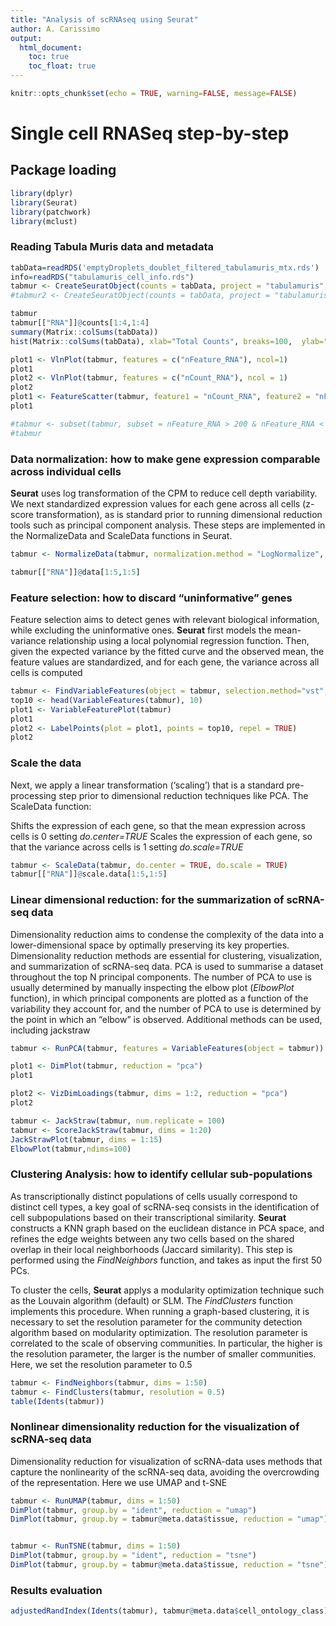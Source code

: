 ```yaml
---
title: "Analysis of scRNAseq using Seurat"
author: A. Carissimo
output:
  html_document:
    toc: true
    toc_float: true
---
```


```r
knitr::opts_chunk$set(echo = TRUE, warning=FALSE, message=FALSE)
```

# Single cell RNASeq step-by-step 

## Package loading 
 

```r
library(dplyr)
library(Seurat)
library(patchwork)
library(mclust)
```

### Reading Tabula Muris data and metadata

```r
tabData=readRDS('emptyDroplets_doublet_filtered_tabulamuris_mtx.rds')
info=readRDS("tabulamuris_cell_info.rds")
tabmur <- CreateSeuratObject(counts = tabData, project = "tabulamuris", min.cells = round(dim(tabData)[2]*5/100), min.features = 0, meta.data=info)
#tabmur2 <- CreateSeuratObject(counts = tabData, project = "tabulamuris", min.cells = round(dim(tabData)[2]*5/100), min.features = 0, meta.data=info)

tabmur
tabmur[["RNA"]]@counts[1:4,1:4]
summary(Matrix::colSums(tabData))
hist(Matrix::colSums(tabData), xlab="Total Counts", breaks=100,  ylab="Number of cells")       
```



```r

plot1 <- VlnPlot(tabmur, features = c("nFeature_RNA"), ncol=1)
plot1
plot2 <- VlnPlot(tabmur, features = c("nCount_RNA"), ncol = 1)
plot2
plot1 <- FeatureScatter(tabmur, feature1 = "nCount_RNA", feature2 = "nFeature_RNA", group.by = tabmur@meta.data$tissue)
plot1
```

```r

#tabmur <- subset(tabmur, subset = nFeature_RNA > 200 & nFeature_RNA < 2500 )
#tabmur
```

###  Data normalization: how to make gene expression comparable across individual cells

**Seurat** uses log transformation of the CPM to reduce cell depth variability. We next standardized expression values for each gene across all cells (z-score transformation), as is standard prior to running dimensional reduction tools such as principal component analysis. These steps are implemented in the NormalizeData and ScaleData functions in Seurat.  

```r
tabmur <- NormalizeData(tabmur, normalization.method = "LogNormalize", scale.factor = 10000)

tabmur[["RNA"]]@data[1:5,1:5]
```

### Feature selection: how to discard “uninformative” genes

Feature selection aims to detect genes with relevant biological information, while excluding the uninformative ones.
**Seurat** first models the mean-variance relationship using a local polynomial regression function. Then, given the expected variance by the fitted curve and the observed mean, the feature values are standardized, and for each gene, the variance across all cells is computed


```r
tabmur <- FindVariableFeatures(object = tabmur, selection.method="vst", nfeatures = 2000)
top10 <- head(VariableFeatures(tabmur), 10)
plot1 <- VariableFeaturePlot(tabmur)
plot1
plot2 <- LabelPoints(plot = plot1, points = top10, repel = TRUE)
plot2
```

### Scale the data
Next, we apply a linear transformation (‘scaling’) that is a standard pre-processing step prior to dimensional reduction techniques like PCA. The ScaleData function:

Shifts the expression of each gene, so that the mean expression across cells is 0 setting *do.center=TRUE*
Scales the expression of each gene, so that the variance across cells is 1 setting *do.scale=TRUE*


```r
tabmur <- ScaleData(tabmur, do.center = TRUE, do.scale = TRUE)
tabmur[["RNA"]]@scale.data[1:5,1:5]
```

### Linear dimensional reduction: for the summarization of scRNA-seq data

Dimensionality reduction aims to condense the complexity of the data into a lower-dimensional space by optimally preserving its key properties. Dimensionality reduction methods are essential for clustering, visualization, and summarization of scRNA-seq data. PCA is used to summarise a dataset throughout the top N principal components. The number of PCA to use is usually determined by manually inspecting the elbow plot (*ElbowPlot* function), in which principal components are plotted as a function of the variability they account for, and the number of PCA to use is determined by the point in which an “elbow” is observed. Additional methods can be used, including jackstraw 


```r

tabmur <- RunPCA(tabmur, features = VariableFeatures(object = tabmur))

plot1 <- DimPlot(tabmur, reduction = "pca")
plot1

plot2 <- VizDimLoadings(tabmur, dims = 1:2, reduction = "pca")
plot2

tabmur <- JackStraw(tabmur, num.replicate = 100)
tabmur <- ScoreJackStraw(tabmur, dims = 1:20)
JackStrawPlot(tabmur, dims = 1:15)
ElbowPlot(tabmur,ndims=100)
```

### Clustering Analysis: how to identify cellular sub-populations

As transcriptionally distinct populations of cells usually correspond to distinct cell types, a key goal of scRNA-seq consists in the identification of cell subpopulations based on their transcriptional similarity.
**Seurat** constructs a KNN graph based on the euclidean distance in PCA space, and refines the edge weights between any two cells based on the shared overlap in their local neighborhoods (Jaccard similarity). This step is performed using the *FindNeighbors* function, and takes as input the first 50 PCs.

To cluster the cells, **Seurat** applys a modularity optimization technique such as the Louvain algorithm (default) or SLM. The *FindClusters* function implements this procedure. When running a graph-based clustering, it is necessary to set the resolution parameter for the community detection algorithm based on modularity optimization. The resolution parameter is correlated to the scale of observing communities. In particular, the higher is the resolution parameter, the larger is the number of smaller communities. 
Here, we set the resolution parameter to 0.5

```r
tabmur <- FindNeighbors(tabmur, dims = 1:50)
tabmur <- FindClusters(tabmur, resolution = 0.5)
table(Idents(tabmur))
```

### Nonlinear dimensionality reduction for the visualization of scRNA-seq data

Dimensionality reduction for visualization of scRNA-data uses methods that capture the nonlinearity of the scRNA-seq data, avoiding the overcrowding of the representation. Here we use UMAP and t-SNE


```r
tabmur <- RunUMAP(tabmur, dims = 1:50)
DimPlot(tabmur, group.by = "ident", reduction = "umap")
DimPlot(tabmur, group.by = tabmur@meta.data$tissue, reduction = "umap")


tabmur <- RunTSNE(tabmur, dims = 1:50)
DimPlot(tabmur, group.by = "ident", reduction = "tsne")
DimPlot(tabmur, group.by = tabmur@meta.data$tissue, reduction = "tsne")


```

### Results evaluation 


```r
adjustedRandIndex(Idents(tabmur), tabmur@meta.data$cell_ontology_class)

 
```
